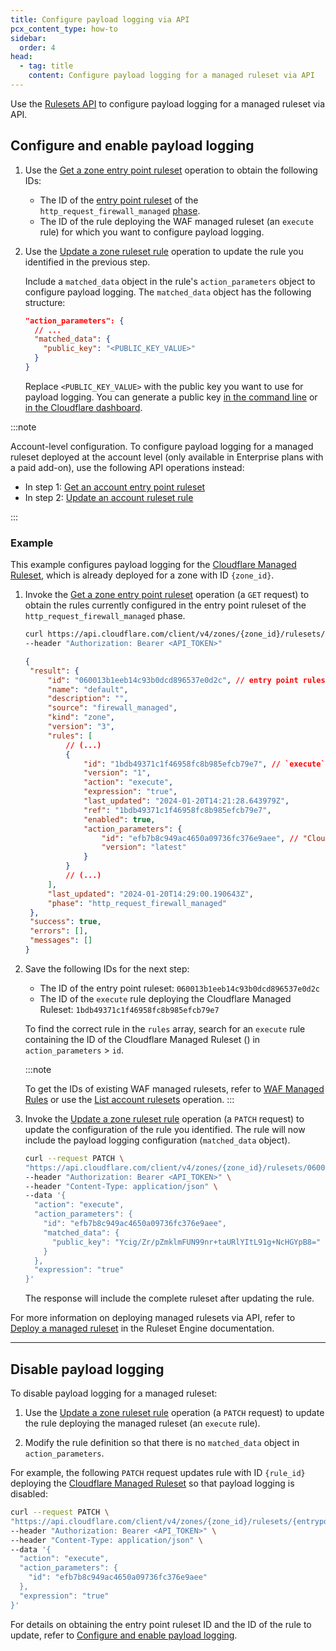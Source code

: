 ```yaml
---
title: Configure payload logging via API
pcx_content_type: how-to
sidebar:
  order: 4
head:
  - tag: title
    content: Configure payload logging for a managed ruleset via API
---
```



Use the [Rulesets API](/ruleset-engine/rulesets-api/) to configure payload logging for a managed ruleset via API.

## Configure and enable payload logging

1. Use the [Get a zone entry point ruleset](/api/operations/getZoneEntrypointRuleset) operation to obtain the following IDs:

   - The ID of the [entry point ruleset](/ruleset-engine/about/rulesets/#entry-point-ruleset) of the `http_request_firewall_managed` [phase](/ruleset-engine/about/phases/).
   - The ID of the rule deploying the WAF managed ruleset (an `execute` rule) for which you want to configure payload logging.

2. Use the [Update a zone ruleset rule](/api/operations/updateZoneRulesetRule) operation to update the rule you identified in the previous step.

   Include a `matched_data` object in the rule's `action_parameters` object to configure payload logging. The `matched_data` object has the following structure:

   ```json null {3-5}
   "action_parameters": {
     // ...
     "matched_data": {
       "public_key": "<PUBLIC_KEY_VALUE>"
     }
   }
   ```

   Replace `<PUBLIC_KEY_VALUE>` with the public key you want to use for payload logging. You can generate a public key [in the command line](/waf/managed-rules/payload-logging/command-line/generate-key-pair/) or [in the Cloudflare dashboard](/waf/managed-rules/payload-logging/configure/).

:::note

Account-level configuration. To configure payload logging for a managed ruleset deployed at the account level (only available in Enterprise plans with a paid add-on), use the following API operations instead:

- In step 1: [Get an account entry point ruleset](/api/operations/getAccountEntrypointRuleset)
- In step 2: [Update an account ruleset rule](/api/operations/updateAccountRulesetRule)

:::

### Example

This example configures payload logging for the [Cloudflare Managed Ruleset](/waf/managed-rules/reference/cloudflare-managed-ruleset/), which is already deployed for a zone with ID `{zone_id}`.

1. Invoke the [Get a zone entry point ruleset](/api/operations/getZoneEntrypointRuleset) operation (a `GET` request) to obtain the rules currently configured in the entry point ruleset of the `http_request_firewall_managed` phase.

   ```bash title="Request"
   curl https://api.cloudflare.com/client/v4/zones/{zone_id}/rulesets/phases/http_request_firewall_managed/entrypoint \
   --header "Authorization: Bearer <API_TOKEN>"
   ```

   ```json title="Example response" {3,12,20}
   {
   	"result": {
   		"id": "060013b1eeb14c93b0dcd896537e0d2c", // entry point ruleset ID
   		"name": "default",
   		"description": "",
   		"source": "firewall_managed",
   		"kind": "zone",
   		"version": "3",
   		"rules": [
   			// (...)
   			{
   				"id": "1bdb49371c1f46958fc8b985efcb79e7", // `execute` rule ID
   				"version": "1",
   				"action": "execute",
   				"expression": "true",
   				"last_updated": "2024-01-20T14:21:28.643979Z",
   				"ref": "1bdb49371c1f46958fc8b985efcb79e7",
   				"enabled": true,
   				"action_parameters": {
   					"id": "efb7b8c949ac4650a09736fc376e9aee", // "Cloudflare Managed Ruleset" ID
   					"version": "latest"
   				}
   			}
   			// (...)
   		],
   		"last_updated": "2024-01-20T14:29:00.190643Z",
   		"phase": "http_request_firewall_managed"
   	},
   	"success": true,
   	"errors": [],
   	"messages": []
   }
   ```

2. Save the following IDs for the next step:

   - The ID of the entry point ruleset: `060013b1eeb14c93b0dcd896537e0d2c`
   - The ID of the `execute` rule deploying the Cloudflare Managed Ruleset: `1bdb49371c1f46958fc8b985efcb79e7`

   To find the correct rule in the `rules` array, search for an `execute` rule containing the ID of the Cloudflare Managed Ruleset (<RuleID id="efb7b8c949ac4650a09736fc376e9aee" />) in `action_parameters` > `id`.

   :::note

   To get the IDs of existing WAF managed rulesets, refer to [WAF Managed Rules](/waf/managed-rules/#managed-rulesets) or use the [List account rulesets](/api/operations/listAccountRulesets) operation.
   :::

3. Invoke the [Update a zone ruleset rule](/api/operations/updateZoneRulesetRule) operation (a `PATCH` request) to update the configuration of the rule you identified. The rule will now include the payload logging configuration (`matched_data` object).

   ```bash title="Request" {9-11}
   curl --request PATCH \
   "https://api.cloudflare.com/client/v4/zones/{zone_id}/rulesets/060013b1eeb14c93b0dcd896537e0d2c/rules/1bdb49371c1f46958fc8b985efcb79e7" \
   --header "Authorization: Bearer <API_TOKEN>" \
   --header "Content-Type: application/json" \
   --data '{
     "action": "execute",
     "action_parameters": {
       "id": "efb7b8c949ac4650a09736fc376e9aee",
       "matched_data": {
         "public_key": "Ycig/Zr/pZmklmFUN99nr+taURlYItL91g+NcHGYpB8="
       }
     },
     "expression": "true"
   }'
   ```

   The response will include the complete ruleset after updating the rule.

For more information on deploying managed rulesets via API, refer to [Deploy a managed ruleset](/ruleset-engine/managed-rulesets/deploy-managed-ruleset/) in the Ruleset Engine documentation.

---

## Disable payload logging

To disable payload logging for a managed ruleset:

1. Use the [Update a zone ruleset rule](/api/operations/updateZoneRulesetRule) operation (a `PATCH` request) to update the rule deploying the managed ruleset (an `execute` rule).

2. Modify the rule definition so that there is no `matched_data` object in `action_parameters`.

For example, the following `PATCH` request updates rule with ID `{rule_id}` deploying the [Cloudflare Managed Ruleset](/waf/managed-rules/reference/cloudflare-managed-ruleset/) so that payload logging is disabled:

```bash
curl --request PATCH \
"https://api.cloudflare.com/client/v4/zones/{zone_id}/rulesets/{entrypoint_ruleset_id}/rules/{rule_id}" \
--header "Authorization: Bearer <API_TOKEN>" \
--header "Content-Type: application/json" \
--data '{
  "action": "execute",
  "action_parameters": {
    "id": "efb7b8c949ac4650a09736fc376e9aee"
  },
  "expression": "true"
}'
```

For details on obtaining the entry point ruleset ID and the ID of the rule to update, refer to [Configure and enable payload logging](/waf/managed-rules/payload-logging/configure-api/#configure-and-enable-payload-logging).
